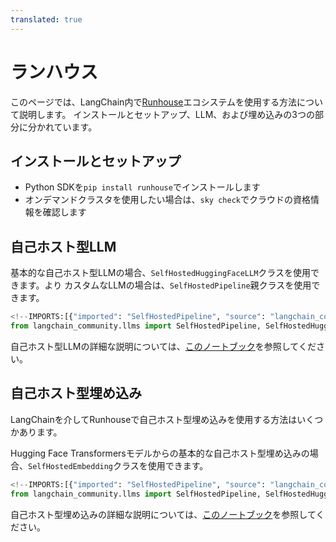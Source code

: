 ```yaml
---
translated: true
---
```


# ランハウス

このページでは、LangChain内で[Runhouse](https://github.com/run-house/runhouse)エコシステムを使用する方法について説明します。
インストールとセットアップ、LLM、および埋め込みの3つの部分に分かれています。

## インストールとセットアップ

- Python SDKを`pip install runhouse`でインストールします
- オンデマンドクラスタを使用したい場合は、`sky check`でクラウドの資格情報を確認します

## 自己ホスト型LLM

基本的な自己ホスト型LLMの場合、`SelfHostedHuggingFaceLLM`クラスを使用できます。より
カスタムなLLMの場合は、`SelfHostedPipeline`親クラスを使用できます。

```python
<!--IMPORTS:[{"imported": "SelfHostedPipeline", "source": "langchain_community.llms", "docs": "https://api.python.langchain.com/en/latest/llms/langchain_community.llms.self_hosted.SelfHostedPipeline.html", "title": "Runhouse"}, {"imported": "SelfHostedHuggingFaceLLM", "source": "langchain_community.llms", "docs": "https://api.python.langchain.com/en/latest/llms/langchain_community.llms.self_hosted_hugging_face.SelfHostedHuggingFaceLLM.html", "title": "Runhouse"}]-->
from langchain_community.llms import SelfHostedPipeline, SelfHostedHuggingFaceLLM
```

自己ホスト型LLMの詳細な説明については、[このノートブック](/docs/integrations/llms/runhouse)を参照してください。

## 自己ホスト型埋め込み

LangChainを介してRunhouseで自己ホスト型埋め込みを使用する方法はいくつかあります。

Hugging Face Transformersモデルからの基本的な自己ホスト型埋め込みの場合、`SelfHostedEmbedding`クラスを使用できます。

```python
<!--IMPORTS:[{"imported": "SelfHostedPipeline", "source": "langchain_community.llms", "docs": "https://api.python.langchain.com/en/latest/llms/langchain_community.llms.self_hosted.SelfHostedPipeline.html", "title": "Runhouse"}, {"imported": "SelfHostedHuggingFaceLLM", "source": "langchain_community.llms", "docs": "https://api.python.langchain.com/en/latest/llms/langchain_community.llms.self_hosted_hugging_face.SelfHostedHuggingFaceLLM.html", "title": "Runhouse"}]-->
from langchain_community.llms import SelfHostedPipeline, SelfHostedHuggingFaceLLM
```

自己ホスト型埋め込みの詳細な説明については、[このノートブック](/docs/integrations/text_embedding/self-hosted)を参照してください。
